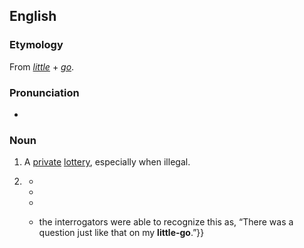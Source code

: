 {{also|little go}}

==English==

===Etymology===
From ''[[little]]'' + ''[[go]]''.

===Pronunciation===
* {{IPA|en|/ˈlɪtəlɡəʊ/}}

===Noun===
{{en-noun|s|little-goes}}

# {{lb|en|historical}} A [[private]] [[lottery]], especially when illegal.
# {{lb|en|historical|British}} {{alternative form of|en|little go||university exam}}
#* {{quote-book|en|year=1853|chapter=7|first=Edward|last=Bradley|authorlink=Edward Bradley (writer)|title={{w|The Adventures of Mr. Verdant Green}}|passage="Oh," said Mr. Charles Larkyns, "they give you no end of trouble at these places; and they require the vaccination certificate before you go in for your responsions, - the '''Little-go''', you know. You need not mention my name in your letter as having told you this. It will be quite enough to say that you understand such a thing is required."}}
#* {{quote-book|en|year=1856|first=William Makepeace|last=Thackeray|authorlink=William Makepeace Thackeray|title=The King of Brentford's Testament|passage=At school they never flogg'd him, / At college, though not fast, / Yet his '''little-go''' and great-go / He creditably pass'd, / And made his year's allowance / For eighteen months to last.}}
#* {{quote-book|en|year=1861|year_published=1883|last=Hughes|first=Thomas|authorlink=Thomas Hughes|title={{w|Tom Brown at Oxford}}|pageurl=https://archive.org/details/tombrownatoxfor00hugh/page/128|location=London|publisher=Macmillan and Co.|page=128|passage=Let's see, this is only his third term? I'll give him, perhaps, two more to make the place too hot to hold him. Take my word for it, he'll never get to his '''little-go'''.}}
#* {{quote-book|en|year=2006|first=Thomas|last=Pynchon|authorlink=Thomas Pynchon|title={{w|Against the Day}}|publisher=Vintage|year_published=2007|page=801|passage={{...}} the interrogators were able to recognize this as, “There was a question just like that on my '''little-go'''.”}}
